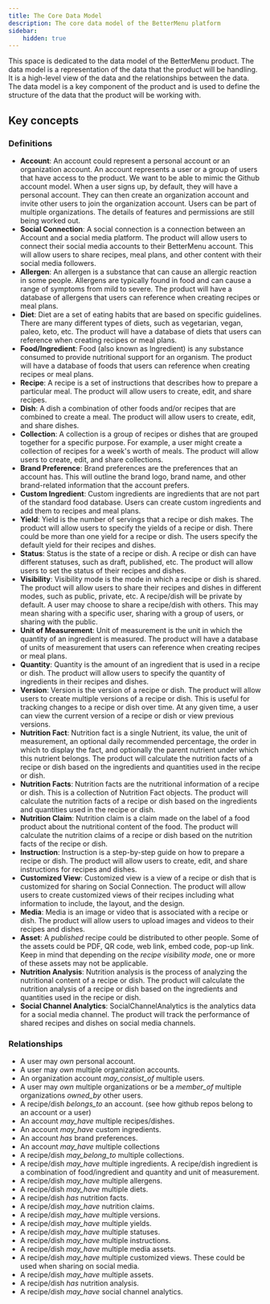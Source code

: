 ```yaml
---
title: The Core Data Model
description: The core data model of the BetterMenu platform
sidebar:
    hidden: true
---
```

This space is dedicated to the data model of the BetterMenu product. The data model is a representation of the data that the product will be handling. It is a high-level view of the data and the relationships between the data. The data model is a key component of the product and is used to define the structure of the data that the product will be working with.

## Key concepts

### Definitions

- **Account**: An account could represent a personal account or an organization account. An account represents a user or a group of users that have access to the product. We want to be able to mimic the Github account model. When a user signs up, by default, they will have a personal account. They can then create an organization account and invite other users to join the organization account. Users can be part of multiple organizations. The details of features and permissions are still being worked out.
- **Social Connection**: A social connection is a connection between an Account and a social media platform. The product will allow users to connect their social media accounts to their BetterMenu account. This will allow users to share recipes, meal plans, and other content with their social media followers.
- **Allergen**: An allergen is a substance that can cause an allergic reaction in some people. Allergens are typically found in food and can cause a range of symptoms from mild to severe. The product will have a database of allergens that users can reference when creating recipes or meal plans.
- **Diet**: Diet are a set of eating habits that are based on specific guidelines. There are many different types of diets, such as vegetarian, vegan, paleo, keto, etc. The product will have a database of diets that users can reference when creating recipes or meal plans.
- **Food/Ingredient**: Food (also known as Ingredient) is any substance consumed to provide nutritional support for an organism. The product will have a database of foods that users can reference when creating recipes or meal plans.
- **Recipe**: A recipe is a set of instructions that describes how to prepare a particular meal. The product will allow users to create, edit, and share recipes.
- **Dish**: A dish a combination of other foods and/or recipes that are combined to create a meal. The product will allow users to create, edit, and share dishes.
- **Collection**: A collection is a group of recipes or dishes that are grouped together for a specific purpose. For example, a user might create a collection of recipes for a week's worth of meals. The product will allow users to create, edit, and share collections.
- **Brand Preference**: Brand preferences are the preferences that an account has. This will outline the brand logo, brand name, and other brand-related information that the account prefers.
- **Custom Ingredient**: Custom ingredients are ingredients that are not part of the standard food database. Users can create custom ingredients and add them to recipes and meal plans.
- **Yield**: Yield is the number of servings that a recipe or dish makes. The product will allow users to specify the yields of a recipe or dish. There could be more than one yield for a recipe or dish. The users specify the default yield for their recipes and dishes.
- **Status**: Status is the state of a recipe or dish. A recipe or dish can have different statuses, such as draft, published, etc. The product will allow users to set the status of their recipes and dishes.
- **Visibility**: Visibility mode is the mode in which a recipe or dish is shared. The product will allow users to share their recipes and dishes in different modes, such as public, private, etc. A recipe/dish will be private by default. A user may choose to share a recipe/dish with others. This may mean sharing with a specific user, sharing with a group of users, or sharing with the public.
- **Unit of Measurement**: Unit of measurement is the unit in which the quantity of an ingredient is measured. The product will have a database of units of measurement that users can reference when creating recipes or meal plans.
- **Quantity**: Quantity is the amount of an ingredient that is used in a recipe or dish. The product will allow users to specify the quantity of ingredients in their recipes and dishes.
- **Version**: Version is the version of a recipe or dish. The product will allow users to create multiple versions of a recipe or dish. This is useful for tracking changes to a recipe or dish over time. At any given time, a user can view the current version of a recipe or dish or view previous versions.
- **Nutrition Fact**: Nutrition fact is a single Nutrient, its value, the unit of measurement, an optional daily recommended percentage, the order in which to display the fact, and optionally the parent nutrient under which this nutrient belongs. The product will calculate the nutrition facts of a recipe or dish based on the ingredients and quantities used in the recipe or dish.
- **Nutrition Facts**: Nutrition facts are the nutritional information of a recipe or dish. This is a collection of Nutrition Fact objects. The product will calculate the nutrition facts of a recipe or dish based on the ingredients and quantities used in the recipe or dish.
- **Nutrition Claim**: Nutrition claim is a claim made on the label of a food product about the nutritional content of the food. The product will calculate the nutrition claims of a recipe or dish based on the nutrition facts of the recipe or dish.
- **Instruction**: Instruction is a step-by-step guide on how to prepare a recipe or dish. The product will allow users to create, edit, and share instructions for recipes and dishes.
- **Customized View**: Customized view is a view of a recipe or dish that is customized for sharing on Social Connection. The product will allow users to create customized views of their recipes including what information to include, the layout, and the design.
- **Media**: Media is an image or video that is associated with a recipe or dish. The product will allow users to upload images and videos to their recipes and dishes.
- **Asset**: A _published_ recipe could be distributed to other people. Some of the assets could be PDF, QR code, web link, embed code, pop-up link. Keep in mind that depending on the _recipe visibility mode_, one or more of these assets may not be applicable.
- **Nutrition Analysis**: Nutrition analysis is the process of analyzing the nutritional content of a recipe or dish. The product will calculate the nutrition analysis of a recipe or dish based on the ingredients and quantities used in the recipe or dish.
- **Social Channel Analytics**: SocialChannelAnalytics is the analytics data for a social media channel. The product will track the performance of shared recipes and dishes on social media channels.

### Relationships

- A user may _own_ personal account.
- A user may _own_ multiple organization accounts.
- An organization account _may_consist_of_ multiple users.
- A user may _own_ multiple organizations or be a _member_of_ multiple organizations _owned_by_ other users.
- A recipe/dish _belongs_to_ an account. (see how github repos belong to an account or a user)
- An account _may_have_ multiple recipes/dishes.
- An account _may_have_ custom ingredients.
- An account _has_ brand preferences.
- An account _may_have_ multiple collections
- A recipe/dish _may_belong_to_ multiple collections.
- A recipe/dish _may_have_ multiple ingredients. A recipe/dish ingredient is a combination of food/ingredient and quantity and unit of measurement.
- A recipe/dish _may_have_ multiple allergens.
- A recipe/dish _may_have_ multiple diets.
- A recipe/dish _has_ nutrition facts.
- A recipe/dish _may_have_ nutrition claims.
- A recipe/dish _may_have_ multiple versions.
- A recipe/dish _may_have_ multiple yields.
- A recipe/dish _may_have_ multiple statuses.
- A recipe/dish _may_have_ multiple instructions.
- A recipe/dish _may_have_ multiple media assets.
- A recipe/dish _may_have_ multiple customized views. These could be used when sharing on social media.
- A recipe/dish _may_have_ multiple assets.
- A recipe/dish _has_ nutrition analysis.
- A recipe/dish _may_have_ social channel analytics.
